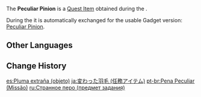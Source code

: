 {{DISPLAYTITLE:Peculiar Pinion}}
{{About|the Quest Item|the Gadget|Peculiar Pinion}}
{{Item Infobox
|title        = Peculiar Pinion
|id           = 100950
|image        = Item Peculiar Pinion.png
|type         = Quest Items
|quality      = 4
|description  = A strange feather you discovered after defeating the [[Thunder Manifestation|monsters]] on the summit of [[Amakumo Peak]].
|source1      = Obtained during the [[Seirai Stormchasers: Part IV]] [[World Quest]].
}}
The '''Peculiar Pinion''' is a [[Quest Item]] obtained during the {{Quest|Seirai Stormchasers: Part IV}}.

During the {{Quest|Octave of the Maushiro}} it is automatically exchanged for the usable Gadget version: [[Peculiar Pinion]].

==Other Languages==
{{Other Languages|Peculiar Pinion}}

==Change History==
{{Change History|2.1}}

[[es:Pluma extraña (objeto)]]
[[ja:変わった羽毛 (任務アイテム)]]
[[pt-br:Pena Peculiar (Missão)]]
[[ru:Странное перо (предмет задания)]]